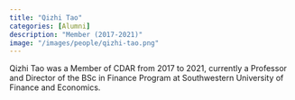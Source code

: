 ```yaml
---
title: "Qizhi Tao"
categories: [Alumni]
description: "Member (2017-2021)"
image: "/images/people/qizhi-tao.png"
---
```


Qizhi Tao was a Member of CDAR from 2017 to 2021, currently a Professor and Director of the BSc in Finance Program at Southwestern University of Finance and Economics.
